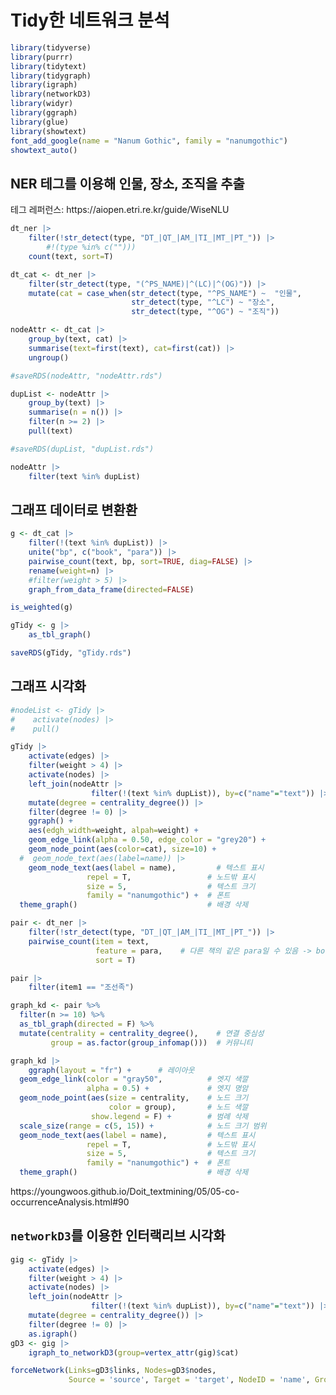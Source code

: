 # Tidy한 네트워크 분석

```{r eval=FALSE}
library(tidyverse)
library(purrr)
library(tidytext)
library(tidygraph)
library(igraph)
library(networkD3)
library(widyr)
library(ggraph)
library(glue)
library(showtext)
font_add_google(name = "Nanum Gothic", family = "nanumgothic")
showtext_auto()
```

## NER 테그를 이용해 인물, 장소, 조직을 추출
테그 레퍼런스: https://aiopen.etri.re.kr/guide/WiseNLU
```{r eval=FALSE}
dt_ner |>
    filter(!str_detect(type, "DT_|QT_|AM_|TI_|MT_|PT_")) |>
        #!(type %in% c("")))
    count(text, sort=T)
```

```{r eval=FALSE}
dt_cat <- dt_ner |> 
    filter(str_detect(type, "(^PS_NAME)|^(LC)|^(OG)")) |>
    mutate(cat = case_when(str_detect(type, "^PS_NAME") ~  "인물",
                           str_detect(type, "^LC") ~ "장소",
                           str_detect(type, "^OG") ~ "조직"))
```

```{r eval=FALSE}
nodeAttr <- dt_cat |>
    group_by(text, cat) |>
    summarise(text=first(text), cat=first(cat)) |>
    ungroup()
```

```{r}
#saveRDS(nodeAttr, "nodeAttr.rds")
```

```{r eval=FALSE}
dupList <- nodeAttr |>
    group_by(text) |>
    summarise(n = n()) |>
    filter(n >= 2) |>
    pull(text)
```

```{r}
#saveRDS(dupList, "dupList.rds")
```

```{r eval=FALSE}
nodeAttr |>
    filter(text %in% dupList)
```


## 그래프 데이터로 변환환
```{r eval=FALSE}
g <- dt_cat |>
    filter(!(text %in% dupList)) |>
    unite("bp", c("book", "para")) |>
    pairwise_count(text, bp, sort=TRUE, diag=FALSE) |>
    rename(weight=n) |>
    #filter(weight > 5) |>
    graph_from_data_frame(directed=FALSE)
```

```{r eval=FALSE}
is_weighted(g)
```

```{r eval=FALSE}
gTidy <- g |>
    as_tbl_graph()
```

```{r eval=FALSE}
saveRDS(gTidy, "gTidy.rds")
```


## 그래프 시각화
```{r}
#nodeList <- gTidy |>
#    activate(nodes) |>
#    pull()
```

```{r eval=FALSE}
gTidy |> 
    activate(edges) |>
    filter(weight > 4) |>
    activate(nodes) |> 
    left_join(nodeAttr |>
                  filter(!(text %in% dupList)), by=c("name"="text")) |>
    mutate(degree = centrality_degree()) |>
    filter(degree != 0) |>
    ggraph() +
    aes(edgh_width=weight, alpah=weight) +
    geom_edge_link(alpha = 0.50, edge_color = "grey20") +
    geom_node_point(aes(color=cat), size=10) +
  #  geom_node_text(aes(label=name)) |>
    geom_node_text(aes(label = name),         # 텍스트 표시
                 repel = T,                 # 노드밖 표시
                 size = 5,                  # 텍스트 크기
                 family = "nanumgothic") +  # 폰트
  theme_graph()                             # 배경 삭제                       # 배경 삭제

```

```{r eval=FALSE}
pair <- dt_ner |>
    filter(!str_detect(type, "DT_|QT_|AM_|TI_|MT_|PT_")) |>
    pairwise_count(item = text, 
                   feature = para,    # 다른 책의 같은 para일 수 있음 -> book도 같이 구분하도록 고쳐야 함!
                   sort = T)
```

```{r eval=FALSE}
pair |>
    filter(item1 == "조선족")
```

```{r eval=FALSE}
graph_kd <- pair %>%
  filter(n >= 10) %>%
  as_tbl_graph(directed = F) %>%
  mutate(centrality = centrality_degree(),    # 연결 중심성
         group = as.factor(group_infomap()))  # 커뮤니티
```

```{r eval=FALSE}
graph_kd |>
    ggraph(layout = "fr") +      # 레이아웃
  geom_edge_link(color = "gray50",          # 엣지 색깔
                 alpha = 0.5) +             # 엣지 명암
  geom_node_point(aes(size = centrality,    # 노드 크기
                      color = group),       # 노드 색깔
                  show.legend = F) +        # 범례 삭제
  scale_size(range = c(5, 15)) +            # 노드 크기 범위
  geom_node_text(aes(label = name),         # 텍스트 표시
                 repel = T,                 # 노드밖 표시
                 size = 5,                  # 텍스트 크기
                 family = "nanumgothic") +  # 폰트
  theme_graph()                             # 배경 삭제
```

https://youngwoos.github.io/Doit_textmining/05/05-co-occurrenceAnalysis.html#90

## `networkD3`를 이용한 인터랙리브 시각화

```{r eval=FALSE}
gig <- gTidy |> 
    activate(edges) |>
    filter(weight > 4) |>
    activate(nodes) |> 
    left_join(nodeAttr |>
                  filter(!(text %in% dupList)), by=c("name"="text")) |>
    mutate(degree = centrality_degree()) |>
    filter(degree != 0) |>
    as.igraph() 
gD3 <- gig |>
    igraph_to_networkD3(group=vertex_attr(gig)$cat)
```

```{r eval=FALSE}
forceNetwork(Links=gD3$links, Nodes=gD3$nodes,
             Source = 'source', Target = 'target', NodeID = 'name', Group = 'group')
```

